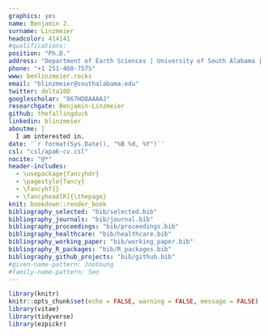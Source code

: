 ```yaml
---
graphics: yes
name: Benjamin J.
surname: Linzmeier
headcolor: 414141
#qualifications: 
position: "Ph.D."
address: "Department of Earth Sciences | University of South Alabama | Mobile, AL 36688"
phone: "+1 251-460-7575"
www: benlinzmeier.rocks
email: "blinzmeier@southalabama.edu"
twitter: delta18O
googlescholar: "867HD8AAAAJ"
researchgate: Benjamin-Linzmeier
github: thefallingduck
linkedin: blinzmeier
aboutme: |
  I am interested in.
date: '`r format(Sys.Date(), "%B %d, %Y")`'
csl: "csl/apa6-cv.csl"
nocite: "@*"
header-includes:
  - \usepackage{fancyhdr}
  - \pagestyle{fancy}
  - \fancyhf{}
  - \fancyhead[R]{\thepage}
knit: bookdown::render_book
bibliography_selected: "bib/selected.bib"
bibliography_journals: "bib/journal.bib"
bibliography_proceedings: "bib/proceedings.bib"
bibliography_healthcare: "bib/healthcare.bib"
bibliography_working_paper: "bib/working_paper.bib"
bibliography_R_packages: "bib/R_packages.bib"
bibliography_github_projects: "bib/github.bib"
#given-name-pattern: JooYoung
#family-name-pattern: Seo
---
```


```r
library(knitr)
knitr::opts_chunk$set(echo = FALSE, warning = FALSE, message = FALSE)
library(vitae)
library(tidyverse)
library(ezpickr)
```

